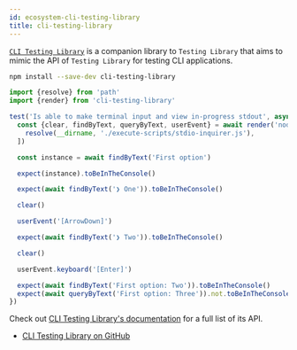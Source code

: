 ```yaml
---
id: ecosystem-cli-testing-library
title: cli-testing-library
---
```


[`CLI Testing Library`](https://github.com/crutchcorn/cli-testing-library) is a
companion library to `Testing Library` that aims to mimic the API of
`Testing Library` for testing CLI applications.

```bash npm2yarn
npm install --save-dev cli-testing-library
```

```js
import {resolve} from 'path'
import {render} from 'cli-testing-library'

test('Is able to make terminal input and view in-progress stdout', async () => {
  const {clear, findByText, queryByText, userEvent} = await render('node', [
    resolve(__dirname, './execute-scripts/stdio-inquirer.js'),
  ])

  const instance = await findByText('First option')

  expect(instance).toBeInTheConsole()

  expect(await findByText('❯ One')).toBeInTheConsole()

  clear()

  userEvent('[ArrowDown]')

  expect(await findByText('❯ Two')).toBeInTheConsole()

  clear()

  userEvent.keyboard('[Enter]')

  expect(await findByText('First option: Two')).toBeInTheConsole()
  expect(await queryByText('First option: Three')).not.toBeInTheConsole()
})
```

Check out
[CLI Testing Library's documentation](https://github.com/crutchcorn/cli-testing-library)
for a full list of its API.

- [CLI Testing Library on GitHub](https://github.com/crutchcorn/cli-testing-library)
